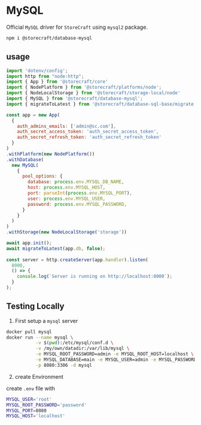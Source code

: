 # My**SQL**

Official `MySQL` driver for `StoreCraft` using `mysql2` package.

```bash
npm i @storecraft/database-mysql
```

## usage

```js
import 'dotenv/config';
import http from "node:http";
import { App } from '@storecraft/core'
import { NodePlatform } from '@storecraft/platforms/node';
import { NodeLocalStorage } from '@storecraft/storage-local/node'
import { MySQL } from '@storecraft/database-mysql';
import { migrateToLatest } from '@storecraft/database-sql-base/migrate.js'

const app = new App(
  {
    auth_admins_emails: ['admin@sc.com'],
    auth_secret_access_token: 'auth_secret_access_token',
    auth_secret_refresh_token: 'auth_secret_refresh_token'
  }
)
.withPlatform(new NodePlatform())
.withDatabase(
  new MySQL(
    {
      pool_options: {
        database: process.env.MYSQL_DB_NAME,
        host: process.env.MYSQL_HOST,
        port: parseInt(process.env.MYSQL_PORT),
        user: process.env.MYSQL_USER,
        password: process.env.MYSQL_PASSWORD,
      }
    }
  )
)
.withStorage(new NodeLocalStorage('storage'))

await app.init();
await migrateToLatest(app.db, false);
 
const server = http.createServer(app.handler).listen(
  8000,
  () => {
    console.log(`Server is running on http://localhost:8000`);
  }
); 

```

## Testing Locally

1. First setup a `mysql` server

```zsh
docker pull mysql
docker run --name mysql \
           -v $(pwd):/etc/mysql/conf.d \
           -v /my/own/datadir:/var/lib/mysql \
           -e MYSQL_ROOT_PASSWORD=admin -e MYSQL_ROOT_HOST=localhost \
           -e MYSQL_DATABASE=main -e MYSQL_USER=admin -e MYSQL_PASSWORD=admin \
           -p 8080:3306 -d mysql
```

2. create Environment

create `.env` file with

```bash
MYSQL_USER='root'
MYSQL_ROOT_PASSWORD='password'
MYSQL_PORT=8080
MYSQL_HOST='localhost'
```
